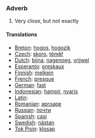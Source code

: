 ===Adverb===

#Very close, but not exactly

====Translations====
*[[Breton]]: [[hogos]], [[hogozik]]
*[[Czech]]: [[skoro]], [[téměř]]
*[[Dutch]]: [[bijna]], [[nagenoeg]], [[vrijwel]]
*[[Esperanto]]: [[preskaux]]
*[[Finnish]]: [[melkein]]
*[[French]]: [[presque]]
*[[German]]: [[fast]]
*[[Indonesian]]: [[hampir]], [[nyaris]]
*[[Latin]]: [[]]
*[[Romanian]]: [[aproape]]
*[[Russian]]: [[почти]]
*[[Spanish]]: [[casi]]
*[[Swedish]]: [[nästan]]
*[[Tok Pisin]]: [[klosap]]